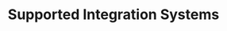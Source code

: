 ---
title: "Supported Integration Systems"
description: "Complete list of supported enterprise systems and integration endpoints"
sidebarTitle: "Supported Systems"
icon: "sitemap"
iconType: "solid"
"og:title": "Supported Integration Systems | Proxus Docs"
"og:description": "Explore all enterprise systems and endpoints supported by Proxus"
---